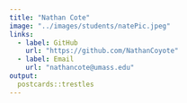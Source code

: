 ```yaml
---
title: "Nathan Cote"
image: "../images/students/natePic.jpeg"
links:
  - label: GitHub
    url: "https://github.com/NathanCoyote"
  - label: Email
    url: "nathancote@umass.edu"
output:
  postcards::trestles
---
```

 
